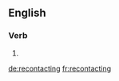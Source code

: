 ==English==

===Verb===
{{head|en|present participle}}

# {{present participle of|recontact|lang=en|nocat=1}}

[[de:recontacting]]
[[fr:recontacting]]
